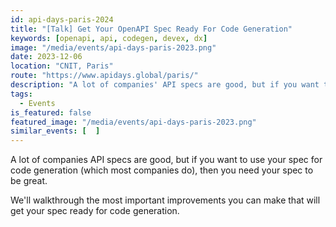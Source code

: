 ```yaml
---
id: api-days-paris-2024
title: "[Talk] Get Your OpenAPI Spec Ready For Code Generation"
keywords: [openapi, api, codegen, devex, dx]
image: "/media/events/api-days-paris-2023.png"
date: 2023-12-06
location: "CNIT, Paris"
route: "https://www.apidays.global/paris/"
description: "A lot of companies' API specs are good, but if you want to use a spec for code generation (which most companies do), then you need your spec to be great.  We'll walkthrough the most important improvements you can make that will get your spec ready for code generation."
tags:
  - Events
is_featured: false
featured_image: "/media/events/api-days-paris-2023.png"
similar_events: [  ]
---
```



A lot of companies API specs are good, but if you want to use your spec for code generation (which most companies do), then you need your spec to be great.

We'll walkthrough the most important improvements you can make that will get your spec ready for code generation.
